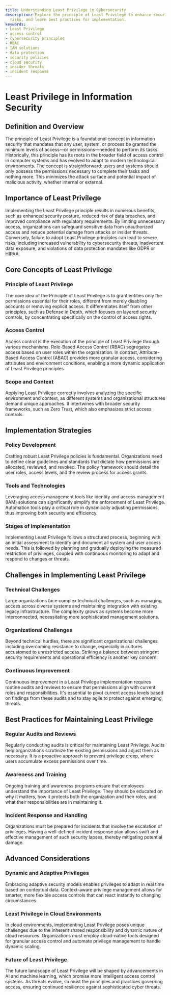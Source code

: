 ```yaml
---
title: Understanding Least Privilege in Cybersecurity
description: Explore the principle of Least Privilege to enhance security, reduce
  risks, and learn best practices for implementation.
keywords:
- Least Privilege
- access control
- cybersecurity principles
- RBAC
- IAM solutions
- data protection
- security policies
- cloud security
- insider threats
- incident response
---
```


# Least Privilege in Information Security

## Definition and Overview

The principle of Least Privilege is a foundational concept in information security that mandates that any user, system, or process be granted the minimum levels of access—or permissions—needed to perform its tasks. Historically, this principle has its roots in the broader field of access control in computer systems and has evolved to adapt to modern technological environments. The concept is straightforward: users and systems should only possess the permissions necessary to complete their tasks and nothing more. This minimizes the attack surface and potential impact of malicious activity, whether internal or external.

## Importance of Least Privilege

Implementing the Least Privilege principle results in numerous benefits, such as enhanced security posture, reduced risk of data breaches, and improved compliance with regulatory requirements. By limiting unnecessary access, organizations can safeguard sensitive data from unauthorized access and reduce potential damage from attacks or insider threats. Conversely, failure to adopt Least Privilege principles can lead to severe risks, including increased vulnerability to cybersecurity threats, inadvertent data exposure, and violations of data protection mandates like GDPR or HIPAA.

## Core Concepts of Least Privilege

### Principle of Least Privilege

The core idea of the Principle of Least Privilege is to grant entities only the permissions essential for their roles, different from merely disabling accounts or removing explicit access. It differentiates itself from other principles, such as Defense in Depth, which focuses on layered security controls, by concentrating specifically on the control of access rights.

### Access Control

Access control is the execution of the principle of Least Privilege through various mechanisms. Role-Based Access Control (RBAC) segregates access based on user roles within the organization. In contrast, Attribute-Based Access Control (ABAC) provides more granular access, considering attributes and environment conditions, enabling a more dynamic application of Least Privilege principles.

### Scope and Context

Applying Least Privilege correctly involves analyzing the specific environment and context, as different systems and organizational structures demand unique approaches. It intertwines with broader security frameworks, such as Zero Trust, which also emphasizes strict access controls.

## Implementation Strategies

### Policy Development

Crafting robust Least Privilege policies is fundamental. Organizations need to define clear guidelines and standards that dictate how permissions are allocated, reviewed, and revoked. The policy framework should detail the user roles, access levels, and the review process for access grants.

### Tools and Technologies

Leveraging access management tools like identity and access management (IAM) solutions can significantly simplify the enforcement of Least Privilege. Automation tools play a critical role in dynamically adjusting permissions, thus improving both security and efficiency.

### Stages of Implementation

Implementing Least Privilege follows a structured process, beginning with an initial assessment to identify and document all system and user access needs. This is followed by planning and gradually deploying the measured restriction of privileges, coupled with continuous monitoring to adapt and respond to changes or threats.

## Challenges in Implementing Least Privilege

### Technical Challenges

Large organizations face complex technical challenges, such as managing access across diverse systems and maintaining integration with existing legacy infrastructure. The complexity grows as systems become more interconnected, necessitating more sophisticated management solutions.

### Organizational Challenges

Beyond technical hurdles, there are significant organizational challenges including overcoming resistance to change, especially in cultures accustomed to unrestricted access. Striking a balance between stringent security requirements and operational efficiency is another key concern.

### Continuous Improvement

Continuous improvement in a Least Privilege implementation requires routine audits and reviews to ensure that permissions align with current roles and responsibilities. It's essential to pivot current access levels based on findings from these audits and to stay agile to protect against emerging threats.

## Best Practices for Maintaining Least Privilege

### Regular Audits and Reviews

Regularly conducting audits is critical for maintaining Least Privilege. Audits help organizations scrutinize the existing permissions and adjust them as necessary. It is a proactive approach to prevent privilege creep, where users accumulate excess permissions over time.

### Awareness and Training

Ongoing training and awareness programs ensure that employees understand the importance of Least Privilege. They should be educated on why it matters, how it protects both the organization and their roles, and what their responsibilities are in maintaining it.

### Incident Response and Handling

Organizations must be prepared for incidents that involve the escalation of privileges. Having a well-defined incident response plan allows swift and effective management of such security lapses, thereby mitigating potential damage.

## Advanced Considerations

### Dynamic and Adaptive Privileges

Embracing adaptive security models enables privileges to adapt in real time based on contextual data. Context-aware privilege management allows for smarter, more flexible access controls that can react instantly to changing circumstances.

### Least Privilege in Cloud Environments

In cloud environments, implementing Least Privilege poses unique challenges due to the inherent shared responsibility and dynamic nature of cloud resources. Organizations must employ cloud-native tools designed for granular access control and automate privilege management to handle dynamic scaling.

### Future of Least Privilege

The future landscape of Least Privilege will be shaped by advancements in AI and machine learning, which promise more intelligent access control systems. As threats evolve, so must the principles and practices governing access, ensuring continued resilience against sophisticated cyber threats.